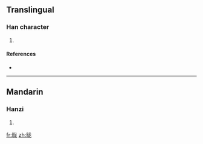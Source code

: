 {{also|曨}}
==Translingual==

===Han character===
{{Han char|rn=72|rad=日|as=05|sn=9|four=|canj=日戈大心 (AIKP)}}

# {{defn|Han|sort=日05}}

====References====
* {{Han ref|kx=0494.181|hdz=21499.080|uh=663D|ud=26173}}

----

==Mandarin==

===Hanzi===
{{cmn-hanzi|tra=曨|pin=[[lóng]] ([[long2]])|wg=lung<sup>2</sup>}}

# {{defn|Mandarin|sort=日05}}

[[fr:昽]]
[[zh:昽]]